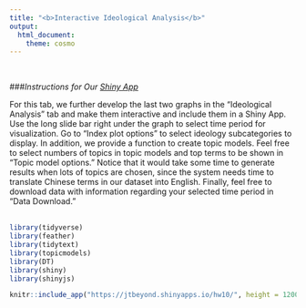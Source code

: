```yaml
---
title: "<b>Interactive Ideological Analysis</b>"
output: 
  html_document:
    theme: cosmo
---
```

<br>

###*Instructions for Our [Shiny App](https://jtbeyond.shinyapps.io/hw10/)*

For this tab, we further develop the last two graphs in the "Ideological Analysis" tab and make them interactive and include them in a Shiny App. Use the long slide bar right under the graph to select time period for visualization. Go to "Index plot options" to select ideology subcategories to display. In addition, we provide a function to create topic models. Feel free to select numbers of topics in topic models and top terms to be shown in "Topic model options." Notice that it would take some time to generate results when lots of topics are chosen, since the system needs time to translate Chinese terms in our dataset into English. Finally, feel free to download data with information regarding your selected time period in "Data Download."
<br>
<br>


```r

library(tidyverse)
library(feather)
library(tidytext)
library(topicmodels)
library(DT)
library(shiny)
library(shinyjs)
```


```r

knitr::include_app("https://jtbeyond.shinyapps.io/hw10/", height = 1200)


```





